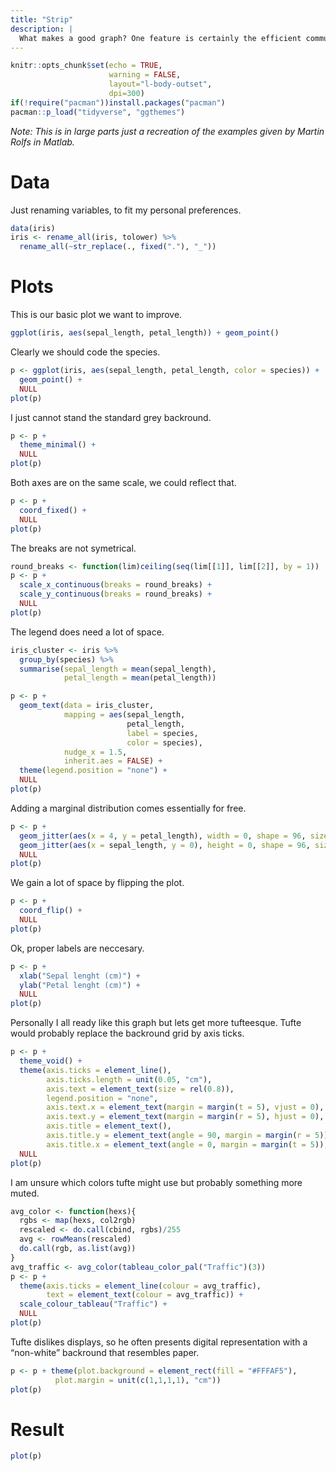 ```yaml
---
title: "Strip"
description: |
  What makes a good graph? One feature is certainly the efficient communication of information. In this lecture we try to apply Tufte's idea of 'data-ink-ratio'.
---
```


```r
knitr::opts_chunk$set(echo = TRUE,
                      warning = FALSE,
                      layout="l-body-outset",
                      dpi=300)
if(!require("pacman"))install.packages("pacman")
pacman::p_load("tidyverse", "ggthemes")
```

*Note: This is in large parts just a recreation of the examples given by Martin Rolfs in Matlab.*

# Data

Just renaming variables, to fit my personal preferences.

```r
data(iris)
iris <- rename_all(iris, tolower) %>%
  rename_all(~str_replace(., fixed("."), "_"))
```

# Plots

This is our basic plot we want to improve.

```r
ggplot(iris, aes(sepal_length, petal_length)) + geom_point()
```

Clearly we should code the species.

```r
p <- ggplot(iris, aes(sepal_length, petal_length, color = species)) +
  geom_point() +
  NULL
plot(p)
```

I just cannot stand the standard grey backround.

```r
p <- p +
  theme_minimal() +
  NULL
plot(p)
```

Both axes are on the same scale, we could reflect that.

```r
p <- p + 
  coord_fixed() +
  NULL
plot(p)
```

The breaks are not symetrical.

```r
round_breaks <- function(lim)ceiling(seq(lim[[1]], lim[[2]], by = 1))
p <- p +
  scale_x_continuous(breaks = round_breaks) +
  scale_y_continuous(breaks = round_breaks) +
  NULL
plot(p)
```

The legend does need a lot of space.

```r
iris_cluster <- iris %>%
  group_by(species) %>%
  summarise(sepal_length = mean(sepal_length),
            petal_length = mean(petal_length))

p <- p + 
  geom_text(data = iris_cluster,
            mapping = aes(sepal_length,
                          petal_length,
                          label = species,
                          color = species),
            nudge_x = 1.5,
            inherit.aes = FALSE) +
  theme(legend.position = "none") +
  NULL
plot(p)
```

Adding a marginal distribution comes essentially for free.

```r
p <- p +
  geom_jitter(aes(x = 4, y = petal_length), width = 0, shape = 96, size = 10, alpha = .5) +
  geom_jitter(aes(x = sepal_length, y = 0), height = 0, shape = 96, size = 10, alpha = .5) +
  NULL
plot(p)
```

We gain a lot of space by flipping the plot.

```r
p <- p +
  coord_flip() +
  NULL
plot(p)
```

Ok, proper labels are neccesary.

```r
p <- p +
  xlab("Sepal lenght (cm)") + 
  ylab("Petal lenght (cm)") +
  NULL
plot(p)
```

Personally I all ready like this graph but lets get more tufteesque. Tufte would probably replace the backround grid by axis ticks.

```r
p <- p + 
  theme_void() +
  theme(axis.ticks = element_line(),
        axis.ticks.length = unit(0.05, "cm"), 
        axis.text = element_text(size = rel(0.8)),
        legend.position = "none",
        axis.text.x = element_text(margin = margin(t = 5), vjust = 0),
        axis.text.y = element_text(margin = margin(r = 5), hjust = 0),
        axis.title = element_text(),
        axis.title.y = element_text(angle = 90, margin = margin(r = 5)),
        axis.title.x = element_text(angle = 0, margin = margin(t = 5)),) + 
  NULL
plot(p)
```

I am unsure which colors tufte might use but probably something more muted.

```r
avg_color <- function(hexs){
  rgbs <- map(hexs, col2rgb)
  rescaled <- do.call(cbind, rgbs)/255
  avg <- rowMeans(rescaled)
  do.call(rgb, as.list(avg))
}
avg_traffic <- avg_color(tableau_color_pal("Traffic")(3))
p <- p +
  theme(axis.ticks = element_line(colour = avg_traffic),
        text = element_text(colour = avg_traffic)) + 
  scale_colour_tableau("Traffic") +
  NULL
plot(p)
```

Tufte dislikes displays, so he often presents digital representation with a "non-white" backround that resembles paper.

```r
p <- p + theme(plot.background = element_rect(fill = "#FFFAF5"),
          plot.margin = unit(c(1,1,1,1), "cm"))
plot(p)
```

# Result

```r
plot(p)
```

